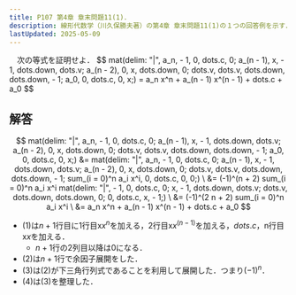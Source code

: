 ```yaml
---
title: P107 第4章 章末問題11(1)．
description: 線形代数学（川久保勝夫著）の第4章 章末問題11(1)の１つの回答例を示す．
lastUpdated: 2025-05-09
---
```



<Card title="問題11(1)">
　次の等式を証明せよ．
$$
mat(delim: "|", a_n, - 1, 0, dots.c, 0;
a_(n - 1), x, - 1, dots.down, dots.v;
a_(n - 2), 0, x, dots.down, 0;
dots.v, dots.v, dots.down, dots.down, - 1;
a_0, 0, dots.c, 0, x;)
=
a_n x^n + a_(n - 1) x^(n - 1) + dots.c + a_0
$$
</Card>

## 解答
$$
mat(delim: "|", a_n, - 1, 0, dots.c, 0;
a_(n - 1), x, - 1, dots.down, dots.v;
a_(n - 2), 0, x, dots.down, 0;
dots.v, dots.v, dots.down, dots.down, - 1;
a_0, 0, dots.c, 0, x;)
&=
mat(delim: "|", a_n, - 1, 0, dots.c, 0;
a_(n - 1), x, - 1, dots.down, dots.v;
a_(n - 2), 0, x, dots.down, 0;
dots.v, dots.v, dots.down, dots.down, - 1;
sum_(i = 0)^n a_i x^i, 0, dots.c, 0, 0;) \
&=
(-1)^(n + 2)  sum_(i = 0)^n a_i x^i
mat(delim: "|", - 1, 0, dots.c, 0;
x, - 1, dots.down, dots.v;
dots.v, dots.down, dots.down, 0;
0, dots.c, x, - 1;) \
&=
(-1)^(2 n + 2) sum_(i = 0)^n a_i x^i \
&=
a_n x^n + a_(n - 1) x^(n - 1) + dots.c + a_0
$$

- (1)は$n + 1$行目に1行目x$x^n$を加える，2行目x$x^(n - 1)$を加える，$dots.c$，n行目x$x$を加える．
  - $n + 1$行の2列目以降は0になる．
- (2)は$n + 1$行で余因子展開をした．
- (3)は(2)が下三角行列式であることを利用して展開した．つまり$(-1)^n$．
- (4)は(3)を整理した．
